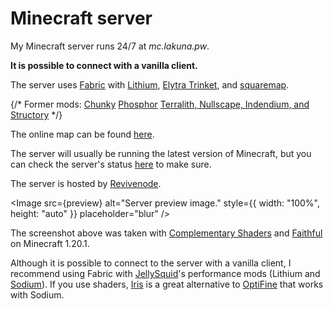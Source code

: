 # Minecraft server

My Minecraft server runs 24/7 at *mc.lakuna.pw*.

**It is possible to connect with a vanilla client.**

The server uses [Fabric](https://fabricmc.net/) with [Lithium](https://modrinth.com/mod/lithium), [Elytra Trinket](https://modrinth.com/mod/elytra_trinket),
and [squaremap](https://modrinth.com/plugin/squaremap).

{/*
Former mods:
[Chunky](https://modrinth.com/plugin/chunky)
[Phosphor](https://modrinth.com/mod/phosphor)
[Terralith, Nullscape, Indendium, and Structory](https://www.stardustlabs.net/)
*/}

The online map can be found [here](https://map.mc.lakuna.pw/).

The server will usually be running the latest version of Minecraft, but you can check the server's status [here](https://mcsrvstat.us/server/mc.lakuna.pw)
to make sure.

The server is hosted by [Revivenode](https://revivenode.com/).


<Image src={preview} alt="Server preview image." style={{ width: "100%", height: "auto" }} placeholder="blur" />

The screenshot above was taken with [Complementary Shaders](https://www.complementary.dev/) and [Faithful](https://faithfulpack.net/) on Minecraft 1.20.1.

Although it is possible to connect to the server with a vanilla client, I recommend using Fabric with [JellySquid](https://jellysquid.me/)'s performance mods
(Lithium and [Sodium](https://modrinth.com/mod/sodium)). If you use shaders, [Iris](https://irisshaders.net/) is a great alternative to
[OptiFine](https://www.optifine.net/home) that works with Sodium.
